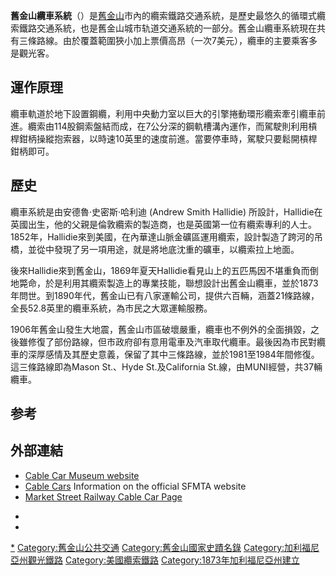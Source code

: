 {{Expand language|time=2017-03-12T14:07:51+00:00}}
{{unreferenced|time=2017-03-12T14:07:51+00:00}}
{{Infobox public transit
| box_width = 280px
| name = 舊金山纜車系統
| image = Cable Car No. 25 and Alcatraz Island.jpg
| alt = A cable car on a steep urban street
| imagesize = 300px
| caption = 2016年海德街上的纜車，背景是[[惡魔島聯邦監獄|惡魔島聯邦監獄]]和漁人碼頭
| owner = [[三藩市交通局|舊金山交通局]]
| area served = 唐人街、內河碼頭、金融區、漁人碼頭、諾布山、北灘、俄羅斯山、聯合廣場
| locale = 舊金山
| transit_type = [[纜索鐵路|纜索鐵路]]
| lines = 3
| line_number = {{plainlist|
*59/PM（鮑威爾-梅森線）
*60/PH（鮑威爾-海德線）
*61/C（加利福尼亞街線）}}
| stations = 62
| daily_ridership = 14,900 (2019)<ref name="APTA-2019-Q4">{{Cite web |date=February 27, 2020 |title=Public Transportation Ridership Report Fourth Quarter 2019 |url=https://www.apta.com/wp-content/uploads/2019-Q4-Ridership-APTA.pdf |access-date=December 5, 2021 |publisher=[[American_Public_Transportation_Association|American Public Transportation Association]] (APTA)}}</ref>
| annual_ridership = 5,719,900 (2019)<ref name="APTA-2019-Q4" />
| chief_executive = <!-- or | key_people = -->
| headquarters = [[旧金山缆车博物馆|旧金山缆车博物馆]]
| website = {{URL|sfmta.com/cablecars}}
| began_operation = {{plainlist|
*'''California St. line:''' 1878
*'''Powell–Mason line:''' 1888
*'''Powell–Hyde line:''' 1957<ref>{{Cite web |last=Kamiya |first=Gary |date=February 8, 2014 |title=How S.F.'s cable cars were saved after an uphill battle |url=http://www.sfgate.com/bayarea/article/How-S-F-s-cable-cars-were-saved-after-an-uphill-5215532.php |access-date=April 13, 2016 |website=SFGate}}</ref><ref>{{Cite web |title=Ride the Cable Car Lines |url=http://www.streetcar.org/wheels-motion/ride-cable-car-lines/ |access-date=April 13, 2016 |website=Market Street Railway}}</ref>}}
| operator = [[舊金山城市鐵路|舊金山城市鐵路]]
| character = [[Street_running|Street running]] with some reserved right-of-ways
| vehicles = {{plainlist|
*'''California St. line:'''<br />12 double-ended cars
*'''Powell–Mason/Hyde lines:'''<br />28 single-ended cars}}
| train_length = 
| headway = 
| system_length = {{plainlist|
*California St. line: {{Convert|1.4|mi|km|abbr=on}}
*Powell–Mason line: {{Convert|1.6|mi|km|abbr=on}}
*Powell–Hyde line: {{Convert|2.1|mi|km|abbr=on}}}}
| notrack = 2
| track_gauge = {{RailGauge|3ft6in|allk=on}}
| minimum_radius_of_curvature = <!-- {{convert|0|ft|0|in|mm|0}} -->
| average_speed = <!-- {{convert|0|mph|km/h|abbr=on}} -->
| top_speed = {{Convert|9.5|mph|km/h|abbr=on}}
| map = 
| map_name = 
| map_state = <!-- show or collapsed -->
| embedded = {{Infobox NRHP
| name                 = San Francisco Cable Cars
| embed = yes
| nrhp_type            = nhl
| image                = Sfcablecar at lombardst cropped.jpg
| caption              = Powell–Hyde cable car crossing [[Lombard_Street_(San_Francisco)|Lombard Street]] on [[Russian_Hill|Russian Hill]]
| location             = 1201 Mason Street, San Francisco (car barn)
| coordinates          = {{coord|37|47|44|N|122|24|27|W|display=inline}}
| area                 =
| built                = 1873
| architect            = [[Andrew_Smith_Hallidie|Andrew Smith Hallidie]]<ref name="nrhpinv">{{Cite web |last=Dillon |first=James |title=San Francisco Cable Cars |url={{NHLS url|id=66000233}} |access-date=May 21, 2012 |website=National Register of Historic Places – Inventory Nomination Form |publisher=[[National_Park_Service|National Park Service]] |format=pdf}}</ref>
| architecture         =
| added                = October 15, 1966
| designated_nrhp_type = January 29, 1964<ref name="nhlsum">[http://tps.cr.nps.gov/nhl/detail.cfm?ResourceID=137&resourceType=Structure NHL Summary]</ref>
| refnum               = 66000233<ref name="nris">{{NRISref |refnum=66000233|2010a}}</ref>
}}
}}
'''舊金山纜車系統'''（{{lang-en|San Francisco cable car system}}）是[[舊金山|舊金山]]市內的纜索鐵路交通系統，是歷史最悠久的循環式纜索鐵路交通系統，也是舊金山城市轨道交通系統的一部分。舊金山纜車系統現在共有三條路線。由於覆蓋範圍狹小加上票價高昂（一次7美元），纜車的主要乘客多是觀光客。

==運作原理==
纜車軌道於地下設置鋼纜，利用中央動力室以巨大的引擎捲動環形纜索牽引纜車前進。纜索由114股鋼索盤結而成，在7公分深的鋼軌槽溝內運作，而駕駛則利用槓桿鉗柄操縱抱索器，以時速10英里的速度前進。當要停車時，駕駛只要鬆開槓桿鉗柄即可。

==歷史==
纜車系統是由安德魯·史密斯·哈利迪 (Andrew Smith Hallidie)
所設計，Hallidie在英國出生，他的父親是倫敦纜索的製造商，也是英國第一位有纜索專利的人士。1852年，Hallidie來到美國，在內華達山脈金礦區運用纜索，設計製造了跨河的吊橋，並從中發現了另一項用途，就是將地底沈重的礦車，以纜索拉上地面。

後來Hallidie來到舊金山，1869年夏天Hallidie看見山上的五匹馬因不堪重負而倒地斃命，於是利用其纜索製造上的專業技能，聯想設計出舊金山纜車，並於1873年問世。到1890年代，舊金山已有八家運輸公司，提供六百輛，涵蓋21條路線，全長52.8英里的纜車系統，為市民之大眾運輸服務。

1906年舊金山發生大地震，舊金山市區破壞嚴重，纜車也不例外的全面損毀，之後雖修復了部份路線，但市政府卻有意用電車及汽車取代纜車。最後因為市民對纜車的深厚感情及其歷史意義，保留了其中三條路線，並於1981至1984年間修復。這三條路線即為Mason St.、Hyde St.及California St.線，由MUNI經營，共37輛纜車。

==参考==
{{Reflist}}
==外部連結==
{{Commons category|Cable cars in San Francisco}}
* [http://www.cablecarmuseum.com Cable Car Museum website]
* [https://www.sfmta.com/about-sfmta/our-history-and-fleet/sfmta-fleet/cable-cars Cable Cars] Information on the official SFMTA website
* [http://www.streetcar.org/cablecars Market Street Railway Cable Car Page]
<!--* [http://www.ghidelli.net/scripophily/cal%20cable.html a scripophily based article re. the San Francisco Cable Cars, the Cal Cable, and the Swiss Borel Bankers (in German)]-->
* {{HAER |survey=CA-12 |id=ca1237 |title=San Francisco Cable Railway |photos=65 |dwgs=8 |data=114 |cap=15}}
* {{Cite web |title=San Francisco Cable Cars |url={{NHLS url|id=66000233|photos=y}} |access-date=May 21, 2012 |website=Photographs |publisher=[[National_Park_Service|National Park Service]] |format=pdf}}

{{旧金山景点}}
[[Category:舊金山城市鐵路|*]]
[[Category:舊金山公共交通|Category:舊金山公共交通]]
[[Category:舊金山國家史蹟名錄|Category:舊金山國家史蹟名錄]]
[[Category:加利福尼亞州觀光鐵路|Category:加利福尼亞州觀光鐵路]]
[[Category:美國纜索鐵路|Category:美國纜索鐵路]]
[[Category:1873年加利福尼亞州建立|Category:1873年加利福尼亞州建立]]